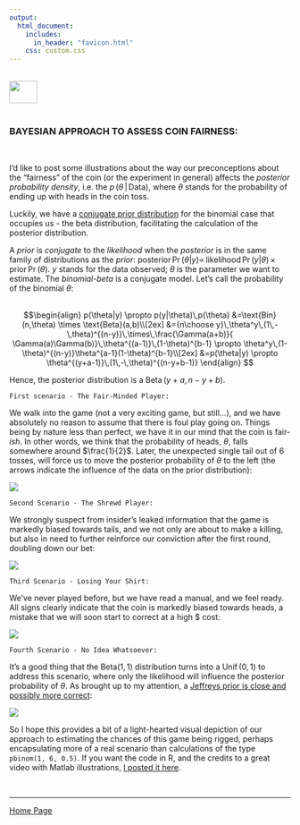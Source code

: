 ```yaml
---
output: 
  html_document:
    includes:
      in_header: "favicon.html" 
    css: custom.css
---
```


<br>
<a href="http://rinterested.github.io/statistics/index.html">
<img HEIGHT="40" WIDTH="50" src="https://cloud.githubusercontent.com/assets/9312897/10556783/a27a26fa-745c-11e5-9b1a-2d5bd737387a.PNG"></a>
<br><br>


### BAYESIAN APPROACH TO ASSESS COIN FAIRNESS:

<br>

I'd like to post some illustrations about the way our preconceptions about the "fairness" of the coin (or the experiment in general) affects the *posterior probability density*, i.e. the $p\,(\theta\,|\,\text{Data})$, where $\theta$ stands for the probability of ending up with $\text{heads}$ in the coin toss.

Luckily, we have a [conjugate prior distribution][1] for the binomial case that occupies us - the $\text{beta}$ distribution, facilitating the calculation of the posterior distribution.

A *prior* is *conjugate* to the *likelihood* when the *posterior* is in the same family of distributions as the *prior*: $\text{posterior}\, \Pr(\theta|y) \propto \,\text{likelihood}\,\Pr(y|\theta)\,\times\,\text{prior}\,\Pr(\theta)$. $y$ stands for the data observed; $\theta$ is the parameter we want to estimate. The *binomial-beta* is a conjugate model. Let's call the probability of the binomial $\theta$:
<br><br>

$$\begin{align}
p(\theta|y) \propto p(y|\theta)\,p(\theta)
&=\text{Bin}(n,\theta) \times \text{Beta}(a,b)\\[2ex]
&={n\choose y}\,\theta^y\,(1\,-\,theta)^{(n-y)}\,\times\,\frac{\Gamma(a+b)}{
\Gamma(a)\Gamma(b)}\,\theta^{(a-1)}\,(1-\theta)^{b-1}
\propto \theta^y\,(1-\theta)^{(n-y)}\theta^{a-1}(1-\theta)^{b-1}\\[2ex]
&=p(\theta|y) \propto \theta^{(y+a-1)}\,(1\,-\,\theta)^{(n-y+b-1)}
\end{align}
$$

Hence, the posterior distribution is a $\text{Beta}\,(y+a,\,n-y+b)$.

    First scenario - The Fair-Minded Player:

We walk into the game (not a very exciting game, but still...), and we have absolutely no reason to assume that there is foul play going on. Things being by nature less than perfect, we have it in our mind that the coin is fair-*ish*. In other words, we think that the probability of heads, $\theta$, falls somewhere around $\frac{1}{2}$. Later, the unexpected single $\text{tail}$ out of $6$ tosses, will force us to move the posterior probability of $\theta$ to the left (the arrows indicate the influence of the data on the prior distribution):

<img src="https://camo.githubusercontent.com/a0d7bc9e2c5ff12b24842a9f6437090f4d1eb59e/687474703a2f2f692e737461636b2e696d6775722e636f6d2f35757872322e706e67">

    Second Scenario - The Shrewd Player:

We strongly suspect from insider's leaked information that the game is markedly biased towards tails, and we not only are about to make a killing, but also in need to further reinforce our conviction after the first round, doubling down our bet:

<img src="https://camo.githubusercontent.com/aa1a5a43394bc5e9cea42876927df38d508f1e24/687474703a2f2f692e737461636b2e696d6775722e636f6d2f5158316b352e706e67">

    Third Scenario - Losing Your Shirt:

We've never played before, but we have read a manual, and we feel ready. All signs clearly indicate that the coin is markedly biased towards $\text{heads}$, a mistake that we will soon start to correct at a high $\$$ cost:

<img src="https://camo.githubusercontent.com/78e58350a622d530f691d15e2388823e1bec6d92/687474703a2f2f692e737461636b2e696d6775722e636f6d2f6c4b31556a2e706e67">


    Fourth Scenario - No Idea Whatsoever:

It's a good thing that the $\text{Beta}(1,1)$ distribution turns into a $\text{Unif}\,(0,1)$ to address this scenario, where only the $\text{likelihood}$ will influence the $\text{posterior}$ probability of $\theta$. As brought up to my attention, a [Jeffreys prior is close and possibly more correct][5]:

<img src="https://camo.githubusercontent.com/8d8d22d4039b946316b7433e00ccc1dc4117606c/687474703a2f2f692e737461636b2e696d6775722e636f6d2f55784c48502e706e67">

So I hope this provides a bit of a light-hearted visual depiction of our approach to estimating the chances of this game being rigged, perhaps encapsulating more of a real scenario than calculations of the type `pbinom(1, 6, 0.5)`. If you want the code in R, and the credits to a great video with Matlab illustrations, [I posted it here][7].


  [1]: https://en.wikipedia.org/wiki/Conjugate_prior
  [5]: https://tamino.wordpress.com/2010/11/25/prior-knowledge/
  [7]: https://github.com/RInterested/SIMULATIONS_and_PROOFS/blob/master/BAYES%20FAIR%20COIN
<br>



---

<a href="http://rinterested.github.io/statistics/index.html">Home Page</a>
